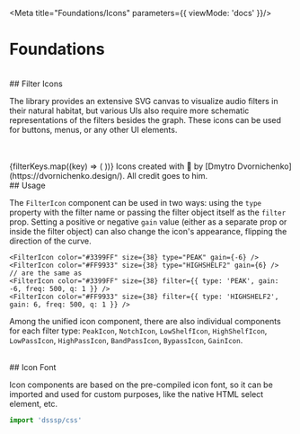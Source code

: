 
<Meta title="Foundations/Icons" parameters={{ viewMode: 'docs' }}/>

# Foundations
<br/>
## Filter Icons

The library provides an extensive SVG canvas to visualize audio filters in their natural habitat, but various UIs also require more schematic representations of the filters besides the graph. These icons can be used for buttons, menus, or any other UI elements.

<br/>
<br/>
<IconGallery>
{filterKeys.map((key) => (
  <IconItem key={key} name={key}>
    <FilterIcon type={key} />
  </IconItem>
))}
</IconGallery>
Icons created with 💖 by [Dmytro Dvornichenko](https://dvornichenko.design/). All credit goes to him.
<br/>
## Usage

The `FilterIcon` component can be used in two ways: using the `type` property with the filter name or passing the filter object itself as the `filter` prop. Setting a positive or negative `gain` value (either as a separate prop or inside the filter object) can also change the icon's appearance, flipping the direction of the curve.

<div style={{ padding: '12px', display: 'inline-block', background: '#000', border: '1px solid #444',  borderRadius: '4px', marginRight: '20px' }}>
  <PeakIcon type="PEAK" gain={-6} size={38} color='#3399FF'/>
</div>
<div style={{ padding: '12px', display: 'inline-block', background: '#000', border: '1px solid #444',  borderRadius: '4px' }}>
  <HighShelfIcon type="HIGHSHELF2" gain={6} size={38} color='#FF9933'/>
</div>


```tsx
<FilterIcon color="#3399FF" size={38} type="PEAK" gain={-6} />
<FilterIcon color="#FF9933" size={38} type="HIGHSHELF2" gain={6} />
// are the same as
<FilterIcon color="#3399FF" size={38} filter={{ type: 'PEAK', gain: -6, freq: 500, q: 1 }} />
<FilterIcon color="#FF9933" size={38} filter={{ type: 'HIGHSHELF2', gain: 6, freq: 500, q: 1 }} />
```
Among the unified icon component, there are also individual components for each filter type: `PeakIcon`, `NotchIcon`, `LowShelfIcon`, `HighShelfIcon`, `LowPassIcon`, `HighPassIcon`, `BandPassIcon`, `BypassIcon`, `GainIcon`.

<br/>
## Icon Font

Icon components are based on the pre-compiled icon font, so it can be imported and used for custom purposes, like the native HTML select element, etc.

```jsx
import 'dsssp/css'

```

